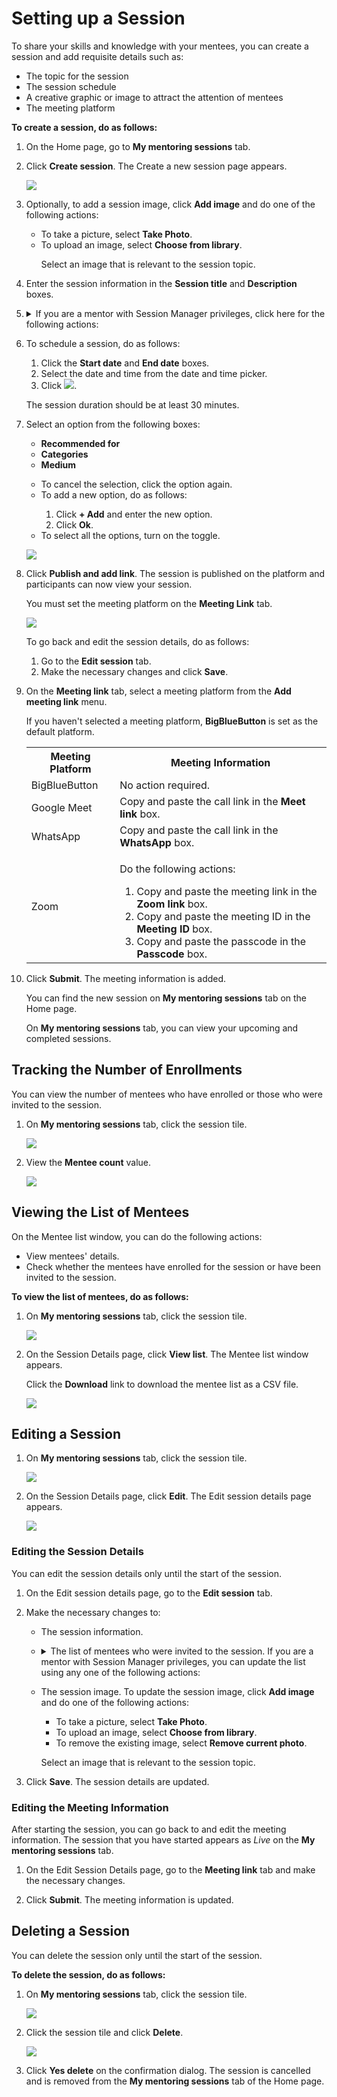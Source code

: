 
# Setting up a Session

To share your skills and knowledge with your mentees, you can create a <PartialExample mentored /> session and add requisite details such as:

* The topic for the session
* The session schedule
* A creative graphic or image to attract the attention of mentees
* The meeting platform

**To create a session, do as follows:**

1. On the Home page, go to <b>My mentoring sessions</b> tab.

2. Click <b>Create session</b>. The Create a new session page appears.

    ![](media/portal-createsession.png)

3. Optionally, to add a session image, click <b>Add image</b> and do one of the following actions:

    * To take a picture, select <b>Take Photo</b>.
    * To upload an image, select <b>Choose from library</b>.
        <p>  
        <Admonition type="tip">
        <p>Select an image that is relevant to the session topic.</p>
        </Admonition>
        </p>

4. Enter the session information in the <b>Session title</b> and <b>Description</b> boxes.

5. <details>
    <summary>If you are a mentor with Session Manager privileges, click here for the following actions:</summary>
    
    1. To select the type of session, do as follows:

        1. Click the <b>Session type</b> box.
        2. Select the session type from the <b>Session type</b> dropdown and click <b>Ok</b>.
    
        <p>  
            <Admonition type="note">
            <p>You cannot change the session type after publishing the session.</p>
            </Admonition>
        </p>
    
    2. To add your name in the <b>Add mentor</b> box, do as follows:

        1. Click <b>+ Add mentor</b>. The Mentor list window appears.
        2. Find your name from the list and click <b>Add</b>.

        ![](media/mentorlistwindow.png)

        <p>  
            <Admonition type="tip">
            <p>From the Mentor or Mentee list window, you can find users by:</p>
            <ul>
            <li>Searching for the user in the <b>Search</b> box.</li>
            <li>Using filters such as the user's organization or designation.</li>
            <li>Changing the number of users listed on the page using the <b>Items per page</b> dropdown.</li>
            </ul>
            </Admonition>
        </p>

    3. To invite mentees, do as follows:

        1. Click <b>+ Add mentee</b>. The Mentee list window appears.
        2. Find a mentee from the list and click <b>Add</b>.

        ![](media/mentorlistwindow.png)

    <p>  
        <Admonition type="tip">
        <p>It is optional to invite mentees to a Public session.</p>
        </Admonition>
    </p>

    <p>  
        <Admonition type="note">
        <p>You cannot add mentees after the session enrollment limit is reached. If you add new mentees after this limit is reached, a <i>session seats full</i> message appears.</p>
        </Admonition>
    </p>
    </details>

6. To schedule a session, do as follows:
    
    1. Click the <b>Start date</b> and <b>End date</b> boxes.
    2. Select the date and time from the date and time picker.
    3. Click ![](media/selectdateandtime.png).

    <p>  
        <Admonition type="note">
        <p>The session duration should be at least 30 minutes.</p>
        </Admonition>
    </p>

7. Select an option from the following boxes:
    
    * <b>Recommended for</b>
    * <b>Categories</b>
    * <b>Medium</b>

    <p>
        <Admonition type="tip">
        <ul>
        <li>To cancel the selection, click the option again.</li>
        <li>To add a new option, do as follows:</li>
            <ol>
            <li>Click <b>+ Add</b> and enter the new option.</li>
            <li>Click <b>Ok</b>.</li>
            </ol>
        <li>To select all the options, turn on the toggle.</li>
        </ul>
        </Admonition>
    </p>

    ![](media/portal-createsessionoptions.png) 

8. Click <b>Publish and add link</b>. The session is published on the platform and participants can now view your session.
    
    <p>
        <Admonition type="note">
        <p>You must set the meeting platform on the <b>Meeting Link</b> tab.</p>
        </Admonition>
    </p>

    ![](media/portal-addmeetinglink.png)

    <p>
        <Admonition type="tip">
        <p>To go back and edit the session details, do as follows:</p>
        <ol>
        <li>Go to the <b>Edit session</b> tab.</li>
        <li>Make the necessary changes and click <b>Save</b>.</li>
        </ol>
        </Admonition>
    </p>

9. On the <b>Meeting link</b> tab, select a meeting platform from the <b>Add meeting link</b> menu.

    <p>
        <Admonition type="note">
        <p>If you haven't selected a meeting platform, <b>BigBlueButton</b> is set as the default platform.</p>
        </Admonition>
    </p>

    <table>
    <tr>
        <th>Meeting Platform</th>
        <th>Meeting Information</th>
    </tr>
    <tr>
        <td>BigBlueButton</td>
        <td>No action required.</td>
    </tr>
    <tr>
        <td>Google Meet</td>
        <td>Copy and paste the call link in the <b>Meet link</b> box.</td>
    </tr>
    <tr>
        <td>WhatsApp</td>
        <td>Copy and paste the call link in the <b>WhatsApp</b> box.</td>
    </tr>
    <tr>
        <td>Zoom</td>
        <td><p>Do the following actions:</p><ol><li>Copy and paste the meeting link in the <b>Zoom link</b> box.</li><li>Copy and paste the meeting ID in the <b>Meeting ID</b> box.</li><li>Copy and paste the passcode in the <b>Passcode</b> box.</li></ol></td>
    </tr>
    </table>

10. Click <b>Submit</b>. The meeting information is added.

    <p>
        <Admonition type="tip">
        <p>You can find the new session on <b>My mentoring sessions</b> tab on the Home page.</p>
        <p>On <b>My mentoring sessions</b> tab, you can view your upcoming and completed sessions.</p>
        </Admonition>
    </p>

## Tracking the Number of Enrollments

You can view the number of mentees who have enrolled or those who were invited to the session.

1. On <b>My mentoring sessions</b> tab, click the session tile.

    ![](media/portal-newsession.png)

2. View the **Mentee count** value.

    ![](media/portal-editsession.png)

## Viewing the List of Mentees

On the Mentee list window, you can do the following actions:

* View mentees' details.
* Check whether the mentees have enrolled for the session or have been invited to the session.

**To view the list of mentees, do as follows:**

1. On <b>My mentoring sessions</b> tab, click the session tile.

    ![](media/portal-newsession.png)

2.  On the Session Details page, click **View list**. The Mentee list window appears.

    <p>
    <Admonition type="tip">
    <p>Click the <b>Download</b> link to download the mentee list as a CSV file.</p>
    </Admonition>
    </p>

    ![](media/menteeenrollmentlist.png)

## Editing a Session

1. On <b>My mentoring sessions</b> tab, click the session tile.

    ![](media/portal-newsession.png)

2. On the Session Details page, click <b>Edit</b>. The Edit session details page appears.

    ![](media/portal-editsession.png)

### Editing the Session Details

<p>
<Admonition type="note">
<p>You can edit the session details only until the start of the session.</p>
</Admonition>
</p>

1. On the Edit session details page, go to the <b>Edit session</b> tab.

2. Make the necessary changes to:

    * The session information.
    * <details>
        <summary>The list of mentees who were invited to the session. If you are a mentor with Session Manager privileges, you can update the list using any one of the following actions:</summary>
        <ul>
        <li>To invite new mentees, click <b>+ Add New Mentee</b> and add mentees from the list.</li>
        <li>To remove mentees from the list, click the mentee's name and click <b>Remove</b> on the Mentee list window.</li>
        </ul>
        </details>
    * The session image. To update the session image, click <b>Add image</b> and do one of the following actions:
        
        * To take a picture, select <b>Take Photo</b>.
        * To upload an image, select <b>Choose from library</b>.
        * To remove the existing image, select <b>Remove current photo</b>.

        <p>  
            <Admonition type="tip">
            <p>Select an image that is relevant to the session topic.</p>
            </Admonition>
        </p>

3. Click <b>Save</b>. The session details are updated.

### Editing the Meeting Information

<p>
<Admonition type="tip">
<p>After starting the session, you can go back to <PartialExample mentored /> and edit the meeting information. The session that you have started appears as <i>Live</i> on the <b>My mentoring sessions</b> tab.</p>
</Admonition>
</p>

1. On the Edit Session Details page, go to the <b>Meeting link</b> tab and make the necessary changes.

2. Click <b>Submit</b>. The meeting information is updated.

## Deleting a Session

<Admonition type="note">
<p>You can delete the session only until the start of the session.</p>
</Admonition>

**To delete the session, do as follows:**

1. On <b>My mentoring sessions</b> tab, click the session tile.

    ![](media/portal-newsession.png)

2. Click the session tile and click <b>Delete</b>.

    ![](media/portal-editsession.png)

3. Click <b>Yes delete</b> on the confirmation dialog. The session is cancelled and is removed from the <b>My mentoring sessions</b> tab of the Home page.




